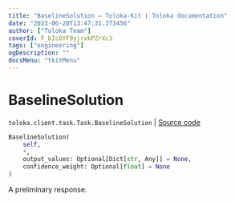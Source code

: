 ```yaml
---
title: "BaselineSolution — Toloka-Kit | Toloka documentation"
date: "2023-06-20T13:47:31.373456"
author: ["Toloka Team"]
coverId: F_bIcOYF9yjrxkPZrXc3
tags: ["engineering"]
ogDescription: ""
docsMenu: "tkitMenu"
---
```


# BaselineSolution

`toloka.client.task.Task.BaselineSolution` | [Source code](https://github.com/Toloka/toloka-kit/blob/v1.2.0/src/client/task.py#L83)

```python
BaselineSolution(
    self,
    *,
    output_values: Optional[Dict[str, Any]] = None,
    confidence_weight: Optional[float] = None
)
```

A preliminary response.